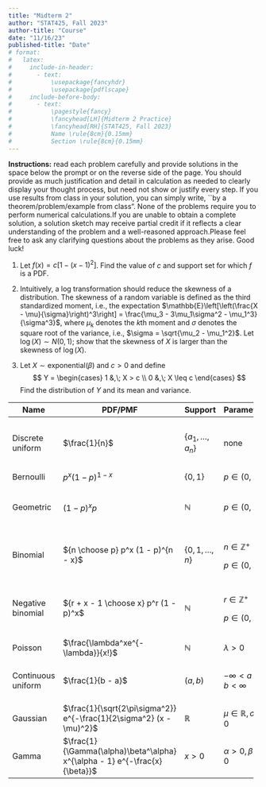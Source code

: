 ```yaml
---
title: "Midterm 2"
author: "STAT425, Fall 2023"
author-title: "Course"
date: "11/16/23"
published-title: "Date"
# format:
#   latex:
#     include-in-header:
#       - text:
#           \usepackage{fancyhdr}
#           \usepackage{pdflscape}
#     include-before-body:
#       - text:
#           \pagestyle{fancy}
#           \fancyhead[LH]{Midterm 2 Practice}
#           \fancyhead[RH]{STAT425, Fall 2023}
#           Name \rule{8cm}{0.15mm}
#           Section \rule{8cm}{0.15mm}
---
```


**Instructions:** read each problem carefully and provide solutions in the space below the prompt or on the reverse side of the page. You should provide as much justification and detail in calculation as needed to clearly display your thought process, but need not show or justify every step. If you use results from class in your solution, you can simply write, \`\`by a theorem/problem/example from class\ldots{}". None of the problems require you to perform numerical calculations.If you are unable to obtain a complete solution, a solution sketch may receive partial credit if it reflects a clear understanding of the problem and a well-reasoned approach.Please feel free to ask any clarifying questions about the problems as they arise. Good luck!

1.  Let $f(x) = c\left[1 - (x - 1)^2\right]$. Find the value of $c$ and support set for which $f$ is a PDF.

2.  Intuitively, a log transformation should reduce the skewness of a distribution. The skewness of a random variable is defined as the third standardized moment, i.e., the expectation $\mathbb{E}\left[\left(\frac{X - \mu}{\sigma}\right)^3\right] = \frac{\mu_3 - 3\mu_1\sigma^2 - \mu_1^3}{\sigma^3}$, where $\mu_k$ denotes the $k$th moment and $\sigma$ denotes the square root of the variance, i.e., $\sigma = \sqrt{\mu_2 - \mu_1^2}$. Let $\log(X) \sim N(0, 1)$; show that the skewness of $X$ is larger than the skewness of $\log(X)$.

3. Let $X \sim \text{exponential}(\beta)$ and $c > 0$ and define $$
    Y = \begin{cases}
      1 &,\; X > c \\
      0 &,\; X \leq c
    \end{cases}
    $$ Find the distribution of $Y$ and its mean and variance.

+--------------------+----------------------------------------------------------------------------+-----------------------+----------------------------------+----------------------+-----------------------------------------------+-----------------------------------------------------------------------------------------+
| Name               | PDF/PMF                                                                    | Support               | Parameters                       | Mean                 | Variance                                      | MGF                                                                                     |
+====================+============================================================================+=======================+==================================+======================+===============================================+=========================================================================================+
| Discrete uniform   | $\frac{1}{n}$                                                              | $\{a_1, \dots, a_n\}$ | none                             | $\bar{a}$            | $\frac{1}{n}\sum_{i = 1}^n (a_i - \bar{a})^2$ | $\frac{1}{n}\sum_{i = 1}^n e^{ta_i}$                                                    |
+--------------------+----------------------------------------------------------------------------+-----------------------+----------------------------------+----------------------+-----------------------------------------------+-----------------------------------------------------------------------------------------+
| Bernoulli          | $p^x (1 - p)^{1 - x}$                                                      | $\{0, 1\}$            | $p \in (0, 1)$                   | $p$                  | $p(1 - p)$                                    | $1 - p + pe^t$                                                                          |
+--------------------+----------------------------------------------------------------------------+-----------------------+----------------------------------+----------------------+-----------------------------------------------+-----------------------------------------------------------------------------------------+
| Geometric          | $(1 - p)^x p$                                                              | $\mathbb{N}$          | $p \in (0, 1)$                   | $\frac{1 - p}{p}$    | $\frac{1 - p}{p^2}$                           | $\frac{p}{1 - (1 - p)e^t}$                                                              |
|                    |                                                                            |                       |                                  |                      |                                               |                                                                                         |
|                    |                                                                            |                       |                                  |                      |                                               | $t < -\log(1 - p)$                                                                      |
+--------------------+----------------------------------------------------------------------------+-----------------------+----------------------------------+----------------------+-----------------------------------------------+-----------------------------------------------------------------------------------------+
| Binomial           | ${n \choose p} p^x (1 - p)^{n - x}$                                        | $\{0, 1, \dots, n\}$  | $n \in \mathbb{Z}^+$             | $np$                 | $np(1 - p)$                                   | $\left(1 - p + pe^t\right)^n$                                                           |
|                    |                                                                            |                       |                                  |                      |                                               |                                                                                         |
|                    |                                                                            |                       | $p \in (0, 1)$                   |                      |                                               |                                                                                         |
+--------------------+----------------------------------------------------------------------------+-----------------------+----------------------------------+----------------------+-----------------------------------------------+-----------------------------------------------------------------------------------------+
| Negative binomial  | ${r + x - 1 \choose x} p^r (1 - p)^x$                                      | $\mathbb{N}$          | $r \in \mathbb{Z}^+$             | $\frac{r(1 - p)}{p}$ | $\frac{r(1 - p)}{p^2}$                        | $\left(\frac{p}{1 - (1 - p)e^t}\right)^r$                                               |
|                    |                                                                            |                       |                                  |                      |                                               |                                                                                         |
|                    |                                                                            |                       | $p \in (0, 1)$                   |                      |                                               | $t < -\log(1 - p)$                                                                      |
+--------------------+----------------------------------------------------------------------------+-----------------------+----------------------------------+----------------------+-----------------------------------------------+-----------------------------------------------------------------------------------------+
| Poisson            | $\frac{\lambda^xe^{-\lambda}}{x!}$                                         | $\mathbb{N}$          | $\lambda > 0$                    | $\lambda$            | $\lambda$                                     | $\exp\left\{-\lambda(1 - e^t)\right\}$                                                  |
+--------------------+----------------------------------------------------------------------------+-----------------------+----------------------------------+----------------------+-----------------------------------------------+-----------------------------------------------------------------------------------------+
| Continuous uniform | $\frac{1}{b - a}$                                                          | $(a, b)$              | $-\infty < a < b < \infty$       | $\frac{b + a}{2}$    | $\frac{(b - a)^2}{12}$                        | $\begin{cases}\frac{e^{ta} - e^{tb}}{t(b - a)} &,\;t\neq 0 \\ 1 &,\; t = 0 \end{cases}$ |
+--------------------+----------------------------------------------------------------------------+-----------------------+----------------------------------+----------------------+-----------------------------------------------+-----------------------------------------------------------------------------------------+
| Gaussian           | $\frac{1}{\sqrt{2\pi\sigma^2}} e^{-\frac{1}{2\sigma^2} (x - \mu)^2}$       | $\mathbb{R}$          | $\mu \in \mathbb{R}, \sigma > 0$ | $\mu$                | $\sigma^2$                                    | $\exp\left\{\mu t + \frac{1}{2}t^2\sigma^2\right\}$                                     |
+--------------------+----------------------------------------------------------------------------+-----------------------+----------------------------------+----------------------+-----------------------------------------------+-----------------------------------------------------------------------------------------+
| Gamma              | $\frac{1}{\Gamma(\alpha)\beta^\alpha} x^{\alpha - 1} e^{-\frac{x}{\beta}}$ | $x > 0$               | $\alpha > 0, \beta > 0$          | $\alpha\beta$        | $\alpha\beta^2$                               | $\left(1 - \beta t\right)^{-\alpha}$                                                    |
+--------------------+----------------------------------------------------------------------------+-----------------------+----------------------------------+----------------------+-----------------------------------------------+-----------------------------------------------------------------------------------------+
